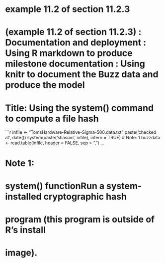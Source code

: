 # example 11.2 of section 11.2.3 
# (example 11.2 of section 11.2.3)  : Documentation and deployment : Using R markdown to produce milestone documentation : Using knitr to document the Buzz data and produce the model 
# Title: Using the system() command to compute a file hash 

```r
infile <- "TomsHardware-Relative-Sigma-500.data.txt"
paste('checked at', date())
system(paste('shasum', infile), intern = TRUE)          	# Note: 1 
buzzdata <- read.table(infile, header = FALSE, sep = ",")
...

# Note 1: 
#   system() functionRun a system-installed cryptographic hash 
#   program (this program is outside of R’s install 
#   image). 

